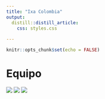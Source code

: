 ```yaml
---
title: "Ixa Colombia"
output:
  distill::distill_article:
    css: styles.css
  
---
```


```r
knitr::opts_chunk$set(echo = FALSE)
```

# **Equipo**


![](img/EM5.png)
![](img/LM5.png)
![](img/DG5.png)
